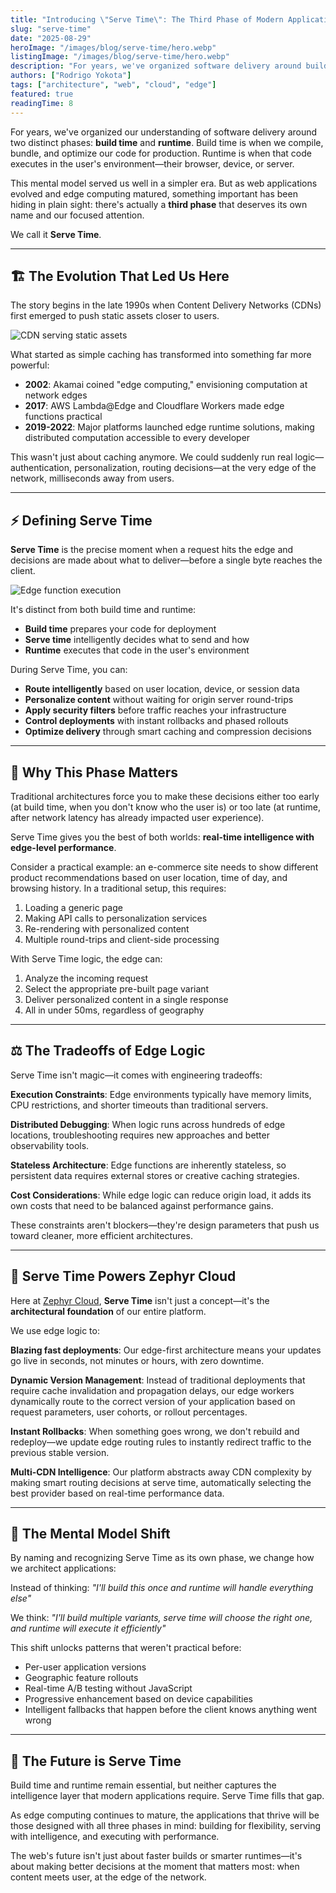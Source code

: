 ```yaml
---
title: "Introducing \"Serve Time\": The Third Phase of Modern Application Delivery"
slug: "serve-time"
date: "2025-08-29"
heroImage: "/images/blog/serve-time/hero.webp"
listingImage: "/images/blog/serve-time/hero.webp"
description: "For years, we've organized software delivery around build time and runtime. But as edge computing matured, a third phase emerged that deserves its own name: Serve Time."
authors: ["Rodrigo Yokota"]
tags: ["architecture", "web", "cloud", "edge"]
featured: true
readingTime: 8
---
```



For years, we've organized our understanding of software delivery around two distinct phases: **build time** and **runtime**. Build time is when we compile, bundle, and optimize our code for production. Runtime is when that code executes in the user's environment—their browser, device, or server.

This mental model served us well in a simpler era. But as web applications evolved and edge computing matured, something important has been hiding in plain sight: there's actually a **third phase** that deserves its own name and our focused attention.

We call it **Serve Time**.

---

## 🏗️ The Evolution That Led Us Here

The story begins in the late 1990s when Content Delivery Networks (CDNs) first emerged to push static assets closer to users.

<img src={cdn} alt="CDN serving static assets" />

<br />

What started as simple caching has transformed into something far more powerful:

- **2002**: Akamai coined "edge computing," envisioning computation at network edges
- **2017**: AWS Lambda@Edge and Cloudflare Workers made edge functions practical
- **2019-2022**: Major platforms launched edge runtime solutions, making distributed computation accessible to every developer

This wasn't just about caching anymore. We could suddenly run real logic—authentication, personalization, routing decisions—at the very edge of the network, milliseconds away from users.

---

## ⚡ Defining Serve Time

**Serve Time** is the precise moment when a request hits the edge and decisions are made about what to deliver—before a single byte reaches the client.

<img src={edgeFunction} alt="Edge function execution" />

<br />

It's distinct from both build time and runtime:
- **Build time** prepares your code for deployment
- **Serve time** intelligently decides what to send and how
- **Runtime** executes that code in the user's environment

During Serve Time, you can:
- **Route intelligently** based on user location, device, or session data
- **Personalize content** without waiting for origin server round-trips
- **Apply security filters** before traffic reaches your infrastructure
- **Control deployments** with instant rollbacks and phased rollouts
- **Optimize delivery** through smart caching and compression decisions

---

## 🎯 Why This Phase Matters

Traditional architectures force you to make these decisions either too early (at build time, when you don't know who the user is) or too late (at runtime, after network latency has already impacted user experience).

Serve Time gives you the best of both worlds: **real-time intelligence with edge-level performance**.

Consider a practical example: an e-commerce site needs to show different product recommendations based on user location, time of day, and browsing history. In a traditional setup, this requires:
1. Loading a generic page
2. Making API calls to personalization services
3. Re-rendering with personalized content
4. Multiple round-trips and client-side processing

With Serve Time logic, the edge can:
1. Analyze the incoming request
2. Select the appropriate pre-built page variant
3. Deliver personalized content in a single response
4. All in under 50ms, regardless of geography

---

## ⚖️ The Tradeoffs of Edge Logic

Serve Time isn't magic—it comes with engineering tradeoffs:

**Execution Constraints**: Edge environments typically have memory limits, CPU restrictions, and shorter timeouts than traditional servers.

**Distributed Debugging**: When logic runs across hundreds of edge locations, troubleshooting requires new approaches and better observability tools.

**Stateless Architecture**: Edge functions are inherently stateless, so persistent data requires external stores or creative caching strategies.

**Cost Considerations**: While edge logic can reduce origin load, it adds its own costs that need to be balanced against performance gains.

These constraints aren't blockers—they're design parameters that push us toward cleaner, more efficient architectures.

---

## 🚀 Serve Time Powers Zephyr Cloud

Here at [Zephyr Cloud](https://zephyr-cloud.io), **Serve Time** isn't just a concept—it's the **architectural foundation** of our entire platform.

We use edge logic to:

**Blazing fast deployments**: Our edge-first architecture means your updates go live in seconds, not minutes or hours, with zero downtime.

**Dynamic Version Management**: Instead of traditional deployments that require cache invalidation and propagation delays, our edge workers dynamically route to the correct version of your application based on request parameters, user cohorts, or rollout percentages.

**Instant Rollbacks**: When something goes wrong, we don't rebuild and redeploy—we update edge routing rules to instantly redirect traffic to the previous stable version.

**Multi-CDN Intelligence**: Our platform abstracts away CDN complexity by making smart routing decisions at serve time, automatically selecting the best provider based on real-time performance data.

---

## 🧠 The Mental Model Shift

By naming and recognizing Serve Time as its own phase, we change how we architect applications:

Instead of thinking: *"I'll build this once and runtime will handle everything else"*

We think: *"I'll build multiple variants, serve time will choose the right one, and runtime will execute it efficiently"*

This shift unlocks patterns that weren't practical before:
- Per-user application versions
- Geographic feature rollouts
- Real-time A/B testing without JavaScript
- Progressive enhancement based on device capabilities
- Intelligent fallbacks that happen before the client knows anything went wrong

---

## 🌟 The Future is Serve Time

Build time and runtime remain essential, but neither captures the intelligence layer that modern applications require. Serve Time fills that gap.

As edge computing continues to mature, the applications that thrive will be those designed with all three phases in mind: building for flexibility, serving with intelligence, and executing with performance.

The web's future isn't just about faster builds or smarter runtimes—it's about making better decisions at the moment that matters most: when content meets user, at the edge of the network.
